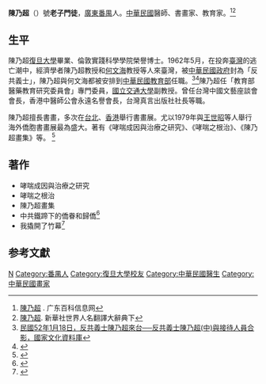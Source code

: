 '''陳乃超'''（{{bd|1924年|||}}）號'''老子門徒'''，[[廣東|廣東]][[番禺縣|番禺]]人。[[中華民國|中華民國]]醫師、書畫家、教育家。<ref>[http://gd.zwbk.org/MyLemmaList.aspx?tcid=012002&page=16 陳乃超] {{Wayback|url=http://gd.zwbk.org/MyLemmaList.aspx?tcid=012002&page=16 |date=20170202151521 }}. 广东百科信息网</ref><ref>[http://5zixi.cn/books/201312/11/5893/id_c5Njg52f8f681d7e14_4.html 陳乃超]{{dead link|date=2018年5月 |bot=InternetArchiveBot |fix-attempted=yes }}. 新華社世界人名翻譯大辭典下</ref>

== 生平 ==
陳乃超[[復旦大學|復旦大學]]畢業、倫敦實踐科學學院榮譽博士。1962年5月，在投奔[[臺灣|臺灣]]的逃亡潮中，經濟學者陳乃超教授和[[何文海_(教授)|何文海]]教授等人來臺灣，被[[中華民國政府|中華民國政府]]封為「反共義士」，陳乃超與何文海都被安排到[[中華民國教育部|中華民國教育部]]任職。<ref>[http://nrch.cca.gov.tw/metadataserverDevp/DOFiles/jpg/00/04/48/84/cca100062-hp-kh2002_012_436_0001-i.jpg 民國52年1月18日，反共義士陳乃超來台──反共義士陳乃超(中)與接待人員合影，國家文化資料庫]{{dead link|date=2018年5月 |bot=InternetArchiveBot |fix-attempted=yes }}</ref><ref>{{Cite web |url=http://catalog.digitalarchives.tw/item/00/3a/1b/62.html |title=條條道路通自由　反共義士來歸，數位典藏與數位學習聯合目錄，2008-11-27 |accessdate=2015-04-12 |archive-date=2014-04-11 |archive-url=https://web.archive.org/web/20140411134341/http://catalog.digitalarchives.tw/item/00/3a/1b/62.html |dead-url=no }}</ref>陳乃超任「教育部醫藥教育研究委員會」專門委員，[[國立交通大學|國立交通大學]]副教授。曾任台灣中國文藝座談會會長，香港中醫師公會永遠名譽會長，台灣真言出版社社長等職。

陳乃超擅長書畫，多次在[[台北|台北]]、[[香港|香港]]舉行書畫展。尤以1979年與[[王世昭|王世昭]]等人舉行海外僑胞書畫展最為盛大。著有《哮喘成因與治療之研究》、《哮喘之根治》、《陳乃超畫集》等。
<ref>{{cite news | title = 反共義士陳乃超國畫展覽 | date = 1964-12-15 | url = http://www.cnavista.com.tw/shop/Stores_app/Browse_Item_Details.asp?Store_Id=103&Shopper_Id=74173121&page_id=23&Cat_id=%B3%D5%AA%AB%C0%5D%20%A7%40%AB~%20%A4%CF%A6%40%20%A4H%AA%AB%20%A4%E5%C3%C0%AC%A1%B0%CA%20%C3%C0%B3N%AEi%C4%FD&IndexNo=19641215005000 | work = 中央社 | accessdate = 2011-11-27 | language = zh-hant | archiveurl = http://www.cnavista.com.tw/shop/Stores_app/Browse_Item_Details.asp?Store_Id=103&Shopper_Id=74173121&page_id=23&Cat_id=%B3%D5%AA%AB%C0%5D%20%A7%40%AB~%20%A4%CF%A6%40%20%A4H%AA%AB%20%A4%E5%C3%C0%AC%A1%B0%CA%20%C3%C0%B3N%AEi%C4%FD&IndexNo=19641215005000 | archivedate = 2011-11-27}}</ref>

== 著作 ==
*哮喘成因與治療之研究
*哮喘之根治
*陳乃超畫集
*中共鐵蹄下的僑眷和歸僑<ref>{{Cite book | author=陳乃超 | title=中共鐵蹄下的僑眷和歸僑 | place=台灣 | publisher=自由出版社 | year=1951 |page=67 | url=http://books.google.com/books?id=dGLbAAAAMAAJ&hl=zh-TW&source=gbs_book_other_versions | language=zh-hant}}</ref>
*我撬開了竹幕<ref>{{Cite book | author=陳乃超 | title=我撬開了竹幕 | place=台灣 | publisher=聯合報 | year=1963 | url=http://www.lib.ntnu.edu.tw/holding/doQuickSearch.jsp?action=view&param=%2Fsearch%7ES0*cht%3F%2Fa%257B215f23%257D%257B21303b%257D%257B21397a%257D%2Fa%257B215f23%257D%257B21303b%257D%257B21397a%257D%2F-3%252C-1%252C0%252CE%2Fframeset%26FF%3Da%7B215f23%7D%7B21303a%7D%7B215a4c%7D%261%252C1%252C | language=zh-hant}}</ref>

==参考文獻==
{{Reflist|2}}

{{DEFAULTSORT:Chen陳}}
[[Category:陳姓|N]]
[[Category:番禺人|Category:番禺人]]
[[Category:復旦大學校友|Category:復旦大學校友]]
[[Category:中華民國醫生|Category:中華民國醫生]]
[[Category:中華民國畫家|Category:中華民國畫家]]